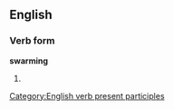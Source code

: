 ==English==

===Verb form===
'''swarming'''
# {{present participle of|swarm}}

[[Category:English verb present participles]]